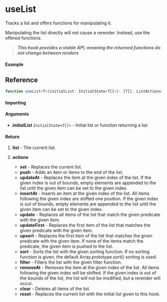 
<Meta title="State/useList" component={Example} />

# useList

Tracks a list and offers functions for manipulating it.

Manipulating the list directly will not cause a rerender. Instead, use the offered functions.

> **_This hook provides a stable API, meaning the returned functions do not change between renders_**

#### Example

<Canvas>
	<Story story={Example} inline />
</Canvas>

## Reference

```ts
function useList<T>(initialList: InitialState<T[]>): [T[], ListActions<T>];
```

#### Importing

<ImportPath />

#### Arguments

- _**initialList**_ _`InitialState<T[]>`_ - Initial list or function returning a list

#### Return

1. **list** - The current list.

2. **actions**

   - **set** - Replaces the current list.
   - **push** - Adds an item or items to the end of the list.
   - **updateAt** - Replaces the item at the given index of the list. If the given index is out of
     bounds, empty elements are appended to the list until the given item can be set to the given index.
   - **insertAt** - Inserts an item at the given index of the list. All items following the given
     index are shifted one position. If the given index is out of bounds, empty elements are appended
     to the list until the given item can be set to the given index.
   - **update** - Replaces all items of the list that match the given predicate with the given item.
   - **updateFirst** - Replaces the first item of the list that matches the given predicate with the
     given item.
   - **upsert** - Replaces the first item of the list that matches the given predicate with the
     given item. If none of the items match the predicate, the given item is pushed to the list.
   - **sort** - Sorts the list with the given sorting function. If no sorting function is given,
     the default Array.prototype.sort() sorting is used.
   - **filter** - Filters the list with the given filter function.
   - **removeAt** - Removes the item at the given index of the list. All items following the given
     index will be shifted. If the given index is out of the bounds of the list, the list will not be
     modified, but a rerender will occur.
   - **clear** - Deletes all items of the list.
   - **reset** - Replaces the current list with the initial list given to this hook.
